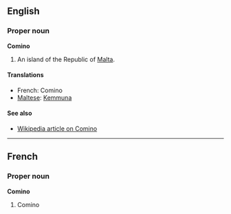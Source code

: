 ==English==
===Proper noun===
'''Comino'''

#An island of the Republic of [[Malta]].

====Translations====
*French: Comino
*[[Maltese]]: [[Kemmuna]]

====See also====
*[[en:Comino|Wikipedia article on Comino]]

----
==French==
===Proper noun===
'''Comino'''

#Comino